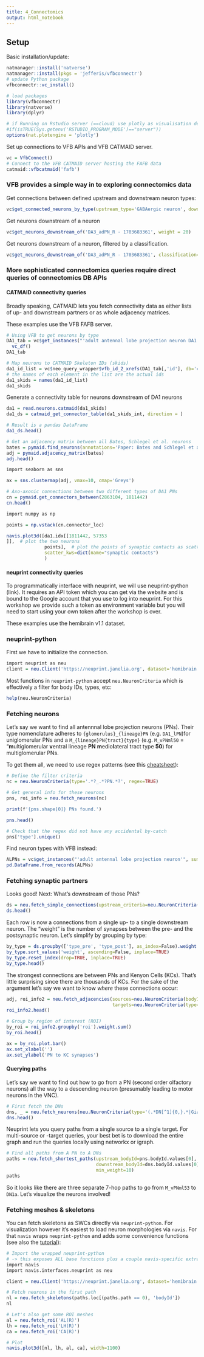 ```yaml
---
title: 4_Connectomics
output: html_notebook
---
```


## Setup
Basic installation/update:
```r
natmanager::install('natverse')
natmanager::install(pkgs = 'jefferis/vfbconnectr')
# update Python package
vfbconnectr::vc_install()
```


```r
# load packages
library(vfbconnectr)
library(natverse)
library(dplyr)

# if Running on Rstudio server (==cloud) use plotly as visualisation default
#if(isTRUE(Sys.getenv('RSTUDIO_PROGRAM_MODE')=="server"))
options(nat.plotengine = 'plotly')
```

Set up connections to VFB APIs and VFB CATMAID server.

```r
vc = VfbConnect()
# Connect to the VFB CATMAID server hosting the FAFB data
catmaid::vfbcatmaid('fafb')
```


### VFB provides a simple way in to exploring connectomics data

Get connections between defined upstream and downstream neuron types:

```r
vc$get_connected_neurons_by_type(upstream_type='GABAergic neuron', downstream_type='adult descending neuron', weight=10)
```

Get neurons downstream of a neuron

```r
vc$get_neurons_downstream_of('DA3_adPN_R - 1703683361', weight = 20)
```

Get neurons downstream of a neuron, filtered by a classification.

```r
vc$get_neurons_downstream_of('DA3_adPN_R - 1703683361', classification="'Kenyon cell'", weight = 20)
```

### More sophisticated connectomics queries require direct queries of connectomics DB APIs

#### CATMAID connectivity queries

Broadly speaking, CATMAID lets you fetch connectivity data as either lists of up- and downstream partners or as whole adjacency matrices.

These examples use the VFB FAFB server.

```r
# Using VFB to get neurons by type
DA1_tab = vc$get_instances("'adult antennal lobe projection neuron DA1'", summary=TRUE) %>%
  vc_df()
DA1_tab
```

```r
# Map neurons to CATMAID Skeleton IDs (skids)
da1_id_list = vc$neo_query_wrapper$vfb_id_2_xrefs(DA1_tab[,'id'], db='catmaid_fafb', reverse_return=TRUE)
# the names of each element in the list are the actual ids
da1_skids = names(da1_id_list)
da1_skids
```

Generate a connectivity table for neurons downstream of DA1 neurons

```r
da1 = read.neurons.catmaid(da1_skids)
da1_ds = catmaid_get_connector_table(da1_skids_int, direction = )

# Result is a pandas DataFrame
da1_ds.head()
```

```r
# Get an adjacency matrix between all Bates, Schlegel et al. neurons
bates = pymaid.find_neurons(annotations='Paper: Bates and Schlegel et al 2020')
adj = pymaid.adjacency_matrix(bates)
adj.head()
```

```r
import seaborn as sns 

ax = sns.clustermap(adj, vmax=10, cmap='Greys')
```



```r
# Axo-axonic connections between two different types of DA1 PNs
cn = pymaid.get_connectors_between(2863104, 1811442)
cn.head()
```

```r
import numpy as np 

points = np.vstack(cn.connector_loc)

navis.plot3d([da1.idx[[1811442, 57353
]],  # plot the two neurons
              points],  # plot the points of synaptic contacts as scatter 
              scatter_kws=dict(name="synaptic contacts")
              )
```

#### neuprint connectivity queries

To programmatically interface with neuprint, we will use neuprint-python (link). It requires an API token which you can get via the website and is bound to the Google account that you use to log into neuprint. For this workshop we provide such a token as environment variable but you will need to start using your own token after the workshop is over.

These examples use the hemibrain v1.1 dataset.

### neuprint-python
First we have to initialize the connection.

```r
import neuprint as neu
client = neu.Client('https://neuprint.janelia.org', dataset='hemibrain:v1.1')
```

Most functions in `neuprint-python` accept `neu.NeuronCriteria` which is effectively a filter for body IDs, types, etc:

```r
help(neu.NeuronCriteria)
```

### Fetching neurons

Let's say we want to find all antennnal lobe projection neurons (PNs). Their type nomenclature adheres to `{glomerulus}_{lineage}PN` (e.g. `DA1_lPN`)for uniglomerular PNs and a `M_{lineage}PN{tract}{type}` (e.g. `M_vPNml50` = "**m**ultiglomerular **v**entral lineage **PN** **m**edio**l**ateral tract type **50**) for multiglomerular PNs. 

To get them all, we need to use regex patterns (see this [cheatsheet](https://cheatography.com/davechild/cheat-sheets/regular-expressions/)):

```r
# Define the filter criteria
nc = neu.NeuronCriteria(type='.*?_.*?PN.*?', regex=TRUE)

# Get general info for these neurons 
pns, roi_info = neu.fetch_neurons(nc)

print(f'{pns.shape[0]} PNs found.')

pns.head()
```

```r
# Check that the regex did not have any accidental by-catch
pns['type'].unique()
```

Find neuron types with VFB instead:

```r
ALPNs = vc$get_instances("'adult antennal lobe projection neuron'", summary=TRUE)
pd.DataFrame.from_records(ALPNs)
```

### Fetching synaptic partners

Looks good! Next: What's downstream of those PNs?

```r
ds = neu.fetch_simple_connections(upstream_criteria=neu.NeuronCriteria(bodyId=pns.bodyId.values))
ds.head()
```

Each row is now a connections from a single up- to a single downstream neuron. The "weight" is the number of synapses between the pre- and the postsynaptic neuron. Let's simplify by grouping by type:

```r
by_type = ds.groupby(['type_pre', 'type_post'], as_index=False).weight.sum()
by_type.sort_values('weight', ascending=False, inplace=TRUE)
by_type.reset_index(drop=TRUE, inplace=TRUE)
by_type.head()
```

The strongest connections are between PNs and Kenyon Cells (KCs). That's little surprising since there are thousands of KCs. For the sake of the argument let's say we want to know _where_ these connections occur:

```r
adj, roi_info2 = neu.fetch_adjacencies(sources=neu.NeuronCriteria(bodyId=pns.bodyId.values),
                                       targets=neu.NeuronCriteria(type='KC.*?', regex=TRUE))
roi_info2.head()  
```

```r
# Group by region of interest (ROI)
by_roi = roi_info2.groupby('roi').weight.sum()
by_roi.head()
```

```r
ax = by_roi.plot.bar()
ax.set_xlabel('')
ax.set_ylabel('PN to KC synapses')
```

#### Querying paths
Let's say we want to find out how to go from a PN (second order olfactory neurons) all the way to a descending neuron (presumably leading to motor neurons in the VNC).

```r
# First fetch the DNs
dns, _ = neu.fetch_neurons(neu.NeuronCriteria(type='(.*DN[^1]{0,}.*|Giant Fiber)', regex=TRUE))
dns.head()
```

Neuprint lets you query paths from a single source to a single target. For multi-source or -target queries, your best bet is to download the entire graph and run the queries locally using networkx or igraph.

```r
# Find all paths from A PN to A DNs 
paths = neu.fetch_shortest_paths(upstream_bodyId=pns.bodyId.values[0],
                                 downstream_bodyId=dns.bodyId.values[0],
                                 min_weight=10)
paths        
```

So it looks like there are three separate 7-hop paths to go from `M_vPNml53` to `DN1a`. Let's visualize the neurons involved!

### Fetching meshes & skeletons
You can fetch skeletons as SWCs directly via `neuprint-python`. For visualization however it's easiest to load neuron morphologies via `navis`. For that `navis` wraps `neuprint-python` and adds some convenience functions (see also the [tutorial](https://navis.readthedocs.io/en/latest/source/tutorials/neuprint.html)):

```r
# Import the wrapped neuprint-python 
# -> this exposes ALL base functions plus a couple navis-specific extras
import navis
import navis.interfaces.neuprint as neu 

client = neu.Client('https://neuprint.janelia.org', dataset='hemibrain:v1.1')

# Fetch neurons in the first path
nl = neu.fetch_skeletons(paths.loc[(paths.path == 0), 'bodyId'])
nl
```

```r
# Let's also get some ROI meshes
al = neu.fetch_roi('AL(R)')
lh = neu.fetch_roi('LH(R)')
ca = neu.fetch_roi('CA(R)')
```

```r
# Plot
navis.plot3d([nl, lh, al, ca], width=1100)
```
